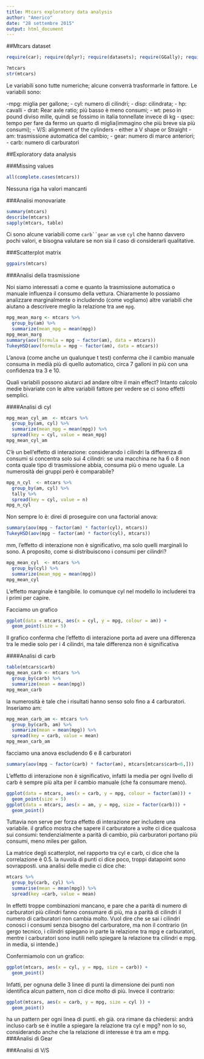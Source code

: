 ```yaml
---
title: Mtcars exploratory data analysis
author: "Americo"
date: "28 settembre 2015"
output: html_document
---
```

##Mtcars dataset

```r
require(car); require(dplyr); require(datasets); require(GGally); require(psych); require(tidyr); require(ggplot2)
```

```r
?mtcars
str(mtcars)
```

Le variabili sono tutte numeriche; alcune converrà trasformarle in fattore.
Le variabili sono:

-mpg: miglia per gallone;
- cyl: numero di cilindri;
- disp: cilindrata;
- hp: cavalli
- drat: Rear axle ratio; più basso è meno consumi;
- wt: peso in pound diviso mille, quindi se fossimo in italia tonnellate invece di kg
- qsec: tempo per fare da fermo un quarto di miglia(immagino che più breve sia più consumi);
- V/S: alignment of the cylinders - either a V shape or Straight
- am: trasmissione automatica del cambio;
- gear: numero di marce anteriori;
- carb: numero di carburatori

##Exploratory data analysis

###Missing values

```r
all(complete.cases(mtcars))
```

Nessuna riga ha valori mancanti

###Analisi monovariate

```r
summary(mtcars)
describe(mtcars)
sapply(mtcars, table)
```

Ci sono alcune variabili come `carb``gear` `am` `vs`e `cyl` che hanno davvero pochi valori, e bisogna valutare se non sia il caso di considerarli qualitative. 

###Scatterplot matrix

```r
ggpairs(mtcars)
```

###Analisi della trasmissione

Noi siamo interessati a come e quanto la trasmissione automatica o manuale influenza il consumo della vettura. Chiaramente lo possiamo analizzare marginalmente o includendo (come vogliamo) altre variabili che aiutano a descrivere meglio la relazione tra `am`e `mpg`.

```r
mpg_mean_marg <- mtcars %>%
  group_by(am) %>%
  summarize(mean_mpg = mean(mpg))
mpg_mean_marg
summary(aov(formula = mpg ~ factor(am), data = mtcars))
TukeyHSD(aov(formula = mpg ~ factor(am), data = mtcars))
```

L'anova (come anche un qualunque t test) conferma che il cambio manuale consuma in medià più di quello automatico, circa 7 galloni in più con una confidenza tra 3 e 10.

Quali variabili possono aiutarci ad andare oltre il main effect? Intanto calcolo medie bivariate con le altre variabili fattore per vedere se ci sono effetti semplici.

####Analisi di cyl
```r
mpg_mean_cyl_am  <- mtcars %>%
  group_by(am, cyl) %>%
  summarize(mean_mpg = mean(mpg)) %>%
  spread(key = cyl, value = mean_mpg)
mpg_mean_cyl_am
```

C'è un bell'effetto di interazione: considerando i cilindri la differenza di consumi si concentra solo sui 4 cilindri: se una macchina ne ha 6 o 8 non conta quale tipo di trasmissione abbia, consuma più o meno uguale. La numerosità dei gruppi però è comparabile?

```r
mpg_n_cyl  <- mtcars %>%
  group_by(am, cyl) %>%
  tally %>%
  spread(key = cyl, value = n)
mpg_n_cyl
```

Non sempre lo è: direi di proseguire con una factorial anova:

```r
summary(aov(mpg ~ factor(am) * factor(cyl), mtcars))
TukeyHSD(aov(mpg ~ factor(am) * factor(cyl), mtcars))
```

mm, l'effetto di interazione non è significativo, ma solo quelli marginali lo sono. A proposito, come si distribuiscono i consumi per cilindri?

```r
mpg_mean_cyl  <- mtcars %>%
  group_by(cyl) %>%
  summarize(mean_mpg = mean(mpg))
mpg_mean_cyl
```

L'effetto marginale è tangibile. Io comunque cyl nel modello lo includerei tra i primi per capire.

Facciamo un grafico

```r
ggplot(data = mtcars, aes(x = cyl, y = mpg, colour = am)) +
  geom_point(size = 5)
```

Il grafico conferma che l'effetto di interazione porta ad avere una differenza tra le medie solo per i 4 cilindri, ma tale differenza non è significativa

####Analisi di carb
 
```r
table(mtcars$carb)
mpg_mean_carb <- mtcars %>%
  group_by(carb) %>%
  summarize(mean = mean(mpg))
mpg_mean_carb
```

la numerosità è tale che i risultati hanno senso solo fino a 4 carburatori. Inseriamo am:

```r
mpg_mean_carb_am <- mtcars %>%
  group_by(carb, am) %>%
  summarize(mean = mean(mpg)) %>%
  spread(key = carb, value = mean)
mpg_mean_carb_am
```

facciamo una anova escludendo 6 e 8 carburatori

```r
summary(aov(mpg ~ factor(carb) * factor(am), mtcars[mtcars$carb<6,]))
```

L'effetto di interazione non è significativo, infatti la media per ogni livello di carb è sempre più alta per il cambio manuale (che fa consumare meno).

```r
ggplot(data = mtcars, aes(x = carb, y = mpg, colour = factor(am))) +
  geom_point(size = 5)
ggplot(data = mtcars, aes(x = am, y = mpg, size = factor(carb))) +
  geom_point()
```

Tuttavia non serve per forza effetto di interazione per includere una variabile. il grafico mostra che sapere il carburatore a volte ci dice qualcosa sui consumi: tendenzialmente a parità di cambio, più carburatori portano più consumi, meno miles per gallon.

La matrice degli scatterplot, nel rapporto tra cyl e carb, ci dice che la correlazione è 0.5. la nuvola di punti ci dice poco, troppi datapoint sono sovrapposti. una analisi delle medie ci dice che:

```r
mtcars %>%
  group_by(carb, cyl) %>%
  summarise(mean = mean(mpg)) %>%
  spread(key =carb, value = mean)
```

In effetti troppe combinazioni mancano, e pare che a parità di numero di carburatori più cilindri fanno consumare di più, ma a parità di cilindri il numero di carburatori non cambia molto. Vuol dire che se sai i cilindri conosci i consumi senza bisogno del carburatore, ma non il contrario (in gergo tecnico, i cilindri spiegano in parte la relazione tra mpg e carburatori, mentre i carburatori sono inutili nello spiegare la relazione tra cilindri e mpg. in media, si intende.) 

Confermiamolo con un grafico:

```r
ggplot(mtcars, aes(x = cyl, y = mpg, size = carb)) +
  geom_point()
```

Infatti, per ognuna delle 3 linee di punti la dimensione dei punti non identifica alcun pattern, non ci dice molto di più.
Invece il contrario:

```r
ggplot(mtcars, aes(x = carb, y = mpg, size = cyl )) +
  geom_point()
```

ha un pattern per ogni linea di punti. eh già. ora rimane da chiedersi: andrà incluso carb se è inutile a spiegare la relazione tra cyl e mpg? non lo so, considerando anche che la relazione di interesse è tra am e mpg.
###Analisi di Gear

###Analisi di V/S




